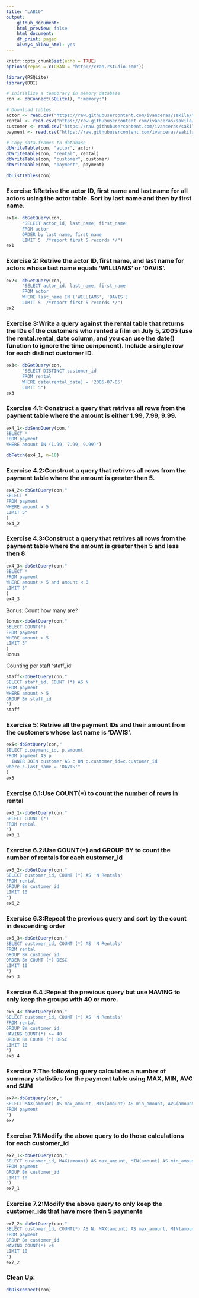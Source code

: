 ```yaml
---
title: "LAB10"
output: 
    github_document:
    html_preview: false
    html_document:
    df_print: paged
    always_allow_html: yes
---
```


```r
knitr::opts_chunk$set(echo = TRUE)
options(repos = c(CRAN = "http://cran.rstudio.com"))
```

```r
library(RSQLite)
library(DBI)
```

```r
# Initialize a temporary in memory database
con <- dbConnect(SQLite(), ":memory:")

# Download tables
actor <- read.csv("https://raw.githubusercontent.com/ivanceras/sakila/master/csv-sakila-db/actor.csv")
rental <- read.csv("https://raw.githubusercontent.com/ivanceras/sakila/master/csv-sakila-db/rental.csv")
customer <- read.csv("https://raw.githubusercontent.com/ivanceras/sakila/master/csv-sakila-db/customer.csv")
payment <- read.csv("https://raw.githubusercontent.com/ivanceras/sakila/master/csv-sakila-db/payment_p2007_01.csv")

# Copy data.frames to database
dbWriteTable(con, "actor", actor)
dbWriteTable(con, "rental", rental)
dbWriteTable(con, "customer", customer)
dbWriteTable(con, "payment", payment)
```

```r
dbListTables(con)
```

### Exercise 1:Retrive the actor ID, first name and last name for all actors using the actor table. Sort by last name and then by first name.
```r
ex1<- dbGetQuery(con,
      "SELECT actor_id, last_name, first_name
      FROM actor
      ORDER by last_name, first_name
      LIMIT 5  /*report first 5 records */")
ex1
```
### Exercise 2: Retrive the actor ID, first name, and last name for actors whose last name equals ‘WILLIAMS’ or ‘DAVIS’.
```r
ex2<- dbGetQuery(con,
      "SELECT actor_id, last_name, first_name
      FROM actor
      WHERE last_name IN ('WILLIAMS', 'DAVIS') 
      LIMIT 5  /*report first 5 records */")
ex2
```
### Exercise 3:Write a query against the rental table that returns the IDs of the customers who rented a film on July 5, 2005 (use the rental.rental_date column, and you can use the date() function to ignore the time component). Include a single row for each distinct customer ID.
```r
ex3<- dbGetQuery(con,
      "SELECT DISTINCT customer_id
      FROM rental
      WHERE date(rental_date) = '2005-07-05'
      LIMIT 5")
ex3
```
### Exercise 4.1: Construct a query that retrives all rows from the payment table where the amount is either 1.99, 7.99, 9.99.

```r
ex4_1<-dbSendQuery(con,"
SELECT *
FROM payment
WHERE amount IN (1.99, 7.99, 9.99)")

dbFetch(ex4_1, n=10)
```
### Exercise 4.2:Construct a query that retrives all rows from the payment table where the amount is greater then 5.
```r
ex4_2<-dbGetQuery(con,"
SELECT *
FROM payment
WHERE amount > 5
LIMIT 5"
)
ex4_2
```
### Exercise 4.3:Construct a query that retrives all rows from the payment table where the amount is greater then 5 and less then 8
```r
ex4_3<-dbGetQuery(con,"
SELECT *
FROM payment
WHERE amount > 5 and amount < 8
LIMIT 5"
)
ex4_3
```
Bonus: Count how many are?
```r
Bonus<-dbGetQuery(con,"
SELECT COUNT(*)
FROM payment
WHERE amount > 5
LIMIT 5"
)
Bonus
```
Counting per staff 'staff_id'
```r
staff<-dbGetQuery(con,"
SELECT staff_id, COUNT (*) AS N
FROM payment
WHERE amount > 5
GROUP BY staff_id
")
staff
```

### Exercise 5: Retrive all the payment IDs and their amount from the customers whose last name is ‘DAVIS’.
```r
ex5<-dbGetQuery(con,"
SELECT p.payment_id, p.amount
FROM payment AS p
  INNER JOIN customer AS c ON p.customer_id=c.customer_id
where c.last_name = 'DAVIS'"
)
ex5
```
### Exercise 6.1:Use COUNT(*) to count the number of rows in rental
```r
ex6_1<-dbGetQuery(con,"
SELECT COUNT (*)
FROM rental
")
ex6_1
```

### Exercise 6.2:Use COUNT(*) and GROUP BY to count the number of rentals for each customer_id
```r
ex6_2<-dbGetQuery(con,"
SELECT customer_id, COUNT (*) AS 'N Rentals'
FROM rental
GROUP BY customer_id
LIMIT 10
")
ex6_2
```
### Exercise 6.3:Repeat the previous query and sort by the count in descending order
```r
ex6_3<-dbGetQuery(con,"
SELECT customer_id, COUNT (*) AS 'N Rentals' 
FROM rental
GROUP BY customer_id
ORDER BY COUNT (*) DESC 
LIMIT 10
")
ex6_3
```
### Exercise 6.4 :Repeat the previous query but use HAVING to only keep the groups with 40 or more.
```r
ex6_4<-dbGetQuery(con,"
SELECT customer_id, COUNT (*) AS 'N Rentals' 
FROM rental
GROUP BY customer_id
HAVING COUNT(*) >= 40
ORDER BY COUNT (*) DESC 
LIMIT 10
")
ex6_4
```
### Exercise 7:The following query calculates a number of summary statistics for the payment table using MAX, MIN, AVG and SUM
```r
ex7<-dbGetQuery(con,"
SELECT MAX(amount) AS max_amount, MIN(amount) AS min_amount, AVG(amount) AS avg_amount, SUM(amount) AS sum_amount
FROM payment
")
ex7
```
### Exercise 7.1:Modify the above query to do those calculations for each customer_id
```r
ex7_1<-dbGetQuery(con,"
SELECT customer_id, MAX(amount) AS max_amount, MIN(amount) AS min_amount, AVG(amount) AS avg_amount, SUM(amount) AS sum_amount
FROM payment
GROUP BY customer_id 
LIMIT 10
")
ex7_1
```

### Exercise 7.2:Modify the above query to only keep the customer_ids that have more then 5 payments
```r
ex7_2<-dbGetQuery(con,"
SELECT customer_id, COUNT(*) AS N, MAX(amount) AS max_amount, MIN(amount) AS min_amount, AVG(amount) AS avg_amount, SUM(amount) AS sum_amount
FROM payment
GROUP BY customer_id 
HAVING COUNT(*) >5
LIMIT 10
")
ex7_2

```



### Clean Up:
```r
dbDisconnect(con)
```








